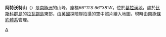 {{Coord|66|11|S|66|38|W|source:GNIS|display=title}}

'''阿特沃特山'''（{{lang-en|Atwater Hill}}）是[[南極洲|南極洲]]的山峰，座標''66°11′S 66°38′W''，位於[[葛拉漢地|葛拉漢地]]，處於[[比斯科群島|比斯科群島]]的[[拉瓦錫島|拉瓦錫島]]東部，由[[英國|英國]]探險隊拍攝的空中照片繪入地圖，現時由[[南極條約體系|南極條約體系]]管理。

{{DEFAULTSORT:Atwater Hill}}
[[Category:海拔1000公尺以下的南極洲山峰|A]]


{{Biscoes-geo-stub}}